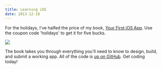```yaml
---
title: Learning iOS
date: 2013-12-18
---
```



For the holidays, I've halfed the price of my book, [Your First iOS App](https://leanpub.com/your-first-ios-app/). Use the coupon code 'holidays' to get it for five bucks.

 ![](./2EA155248551468EBDB8D723F0CBB351.png)

The book takes you through everything you'll need to know to design, build, and submit a working app. All of the code is [up on GitHub](https://github.com/AshFurrow/Your-First-iOS-App). Get coding today!


  